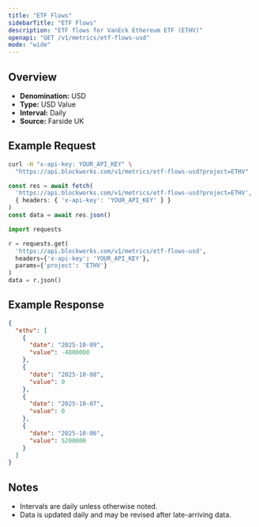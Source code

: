 ```yaml
---
title: "ETF Flows"
sidebarTitle: "ETF Flows"
description: "ETF flows for VanEck Ethereum ETF (ETHV)"
openapi: "GET /v1/metrics/etf-flows-usd"
mode: "wide"
---
```


## Overview

- **Denomination:** USD
- **Type:** USD Value
- **Interval:** Daily
- **Source:** Farside UK

## Example Request

<CodeGroup>

```bash cURL
curl -H "x-api-key: YOUR_API_KEY" \
  "https://api.blockworks.com/v1/metrics/etf-flows-usd?project=ETHV"
```

```typescript TypeScript
const res = await fetch(
  'https://api.blockworks.com/v1/metrics/etf-flows-usd?project=ETHV',
  { headers: { 'x-api-key': 'YOUR_API_KEY' } }
)
const data = await res.json()
```

```python Python
import requests

r = requests.get(
  'https://api.blockworks.com/v1/metrics/etf-flows-usd',
  headers={'x-api-key': 'YOUR_API_KEY'},
  params={'project': 'ETHV'}
)
data = r.json()
```

</CodeGroup>

## Example Response

```json
{
  "ethv": [
    {
      "date": "2025-10-09",
      "value": -4800000
    },
    {
      "date": "2025-10-08",
      "value": 0
    },
    {
      "date": "2025-10-07",
      "value": 0
    },
    {
      "date": "2025-10-06",
      "value": 5200000
    }
  ]
}
```

## Notes
- Intervals are daily unless otherwise noted.
- Data is updated daily and may be revised after late-arriving data.